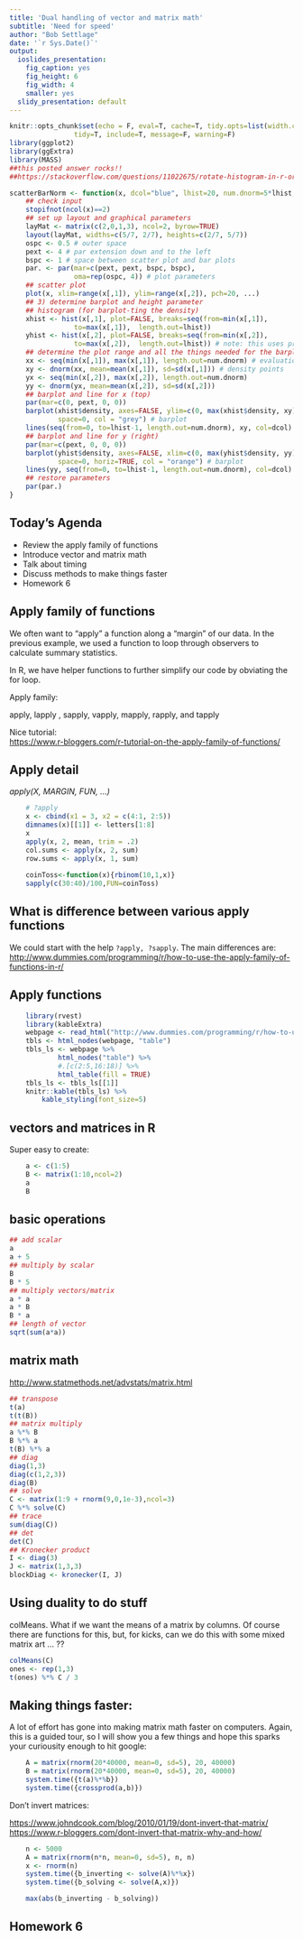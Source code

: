 ```yaml
---
title: 'Dual handling of vector and matrix math'
subtitle: 'Need for speed'
author: "Bob Settlage"
date: '`r Sys.Date()`'
output:
  ioslides_presentation:
    fig_caption: yes
    fig_height: 6
    fig_width: 4
    smaller: yes
  slidy_presentation: default
---
```


```r
knitr::opts_chunk$set(echo = F, eval=T, cache=T, tidy.opts=list(width.cutoff=53),
                tidy=T, include=T, message=F, warning=F)
library(ggplot2)
library(ggExtra)
library(MASS)
##this posted answer rocks!!
##https://stackoverflow.com/questions/11022675/rotate-histogram-in-r-or-overlay-a-density-in-a-barplot

scatterBarNorm <- function(x, dcol="blue", lhist=20, num.dnorm=5*lhist, ...){
    ## check input
    stopifnot(ncol(x)==2)
    ## set up layout and graphical parameters
    layMat <- matrix(c(2,0,1,3), ncol=2, byrow=TRUE)
    layout(layMat, widths=c(5/7, 2/7), heights=c(2/7, 5/7))
    ospc <- 0.5 # outer space
    pext <- 4 # par extension down and to the left
    bspc <- 1 # space between scatter plot and bar plots
    par. <- par(mar=c(pext, pext, bspc, bspc),
                oma=rep(ospc, 4)) # plot parameters
    ## scatter plot
    plot(x, xlim=range(x[,1]), ylim=range(x[,2]), pch=20, ...)
    ## 3) determine barplot and height parameter
    ## histogram (for barplot-ting the density)
    xhist <- hist(x[,1], plot=FALSE, breaks=seq(from=min(x[,1]),
                to=max(x[,1]),  length.out=lhist))
    yhist <- hist(x[,2], plot=FALSE, breaks=seq(from=min(x[,2]),
                to=max(x[,2]),  length.out=lhist)) # note: this uses probability=TRUE
    ## determine the plot range and all the things needed for the barplots and lines
    xx <- seq(min(x[,1]), max(x[,1]), length.out=num.dnorm) # evaluation points for the overlaid density
    xy <- dnorm(xx, mean=mean(x[,1]), sd=sd(x[,1])) # density points
    yx <- seq(min(x[,2]), max(x[,2]), length.out=num.dnorm)
    yy <- dnorm(yx, mean=mean(x[,2]), sd=sd(x[,2]))
    ## barplot and line for x (top)
    par(mar=c(0, pext, 0, 0))
    barplot(xhist$density, axes=FALSE, ylim=c(0, max(xhist$density, xy)),
            space=0, col = "grey") # barplot
    lines(seq(from=0, to=lhist-1, length.out=num.dnorm), xy, col=dcol) # line
    ## barplot and line for y (right)
    par(mar=c(pext, 0, 0, 0))
    barplot(yhist$density, axes=FALSE, xlim=c(0, max(yhist$density, yy)),
            space=0, horiz=TRUE, col = "orange") # barplot
    lines(yy, seq(from=0, to=lhist-1, length.out=num.dnorm), col=dcol) # line
    ## restore parameters
    par(par.)
}

```

## Today's Agenda

- Review the apply family of functions  
- Introduce vector and matrix math  
- Talk about timing  
- Discuss methods to make things faster
- Homework 6

## Apply family of functions

We often want to "apply" a function along a "margin" of our data.  In the previous example, we used a function to loop through observers to calculate summary statistics.

In R, we have helper functions to further simplify our code by obviating the for loop.

Apply family:

apply, lapply , sapply, vapply, mapply, rapply, and tapply

Nice tutorial:  
<https://www.r-bloggers.com/r-tutorial-on-the-apply-family-of-functions/>

## Apply detail

*apply(X, MARGIN, FUN, ...)*

```r
    # ?apply
    x <- cbind(x1 = 3, x2 = c(4:1, 2:5))
    dimnames(x)[[1]] <- letters[1:8]
    x
    apply(x, 2, mean, trim = .2)
    col.sums <- apply(x, 2, sum)
    row.sums <- apply(x, 1, sum)
    
    coinToss<-function(x){rbinom(10,1,x)}
    sapply(c(30:40)/100,FUN=coinToss)

```

## What is difference between various apply functions

We could start with the help `?apply, ?sapply`. The main differences are:  
 <http://www.dummies.com/programming/r/how-to-use-the-apply-family-of-functions-in-r/>
 
## Apply functions

```r

    library(rvest)
    library(kableExtra)
    webpage <- read_html("http://www.dummies.com/programming/r/how-to-use-the-apply-family-of-functions-in-r/")
    tbls <- html_nodes(webpage, "table")
    tbls_ls <- webpage %>%
            html_nodes("table") %>%
            #.[c(2:5,16:18)] %>%
            html_table(fill = TRUE)
    tbls_ls <- tbls_ls[[1]]
    knitr::kable(tbls_ls) %>% 
        kable_styling(font_size=5)
```

## vectors and matrices in R

Super easy to create:

```r
    a <- c(1:5)
    B <- matrix(1:10,ncol=2)
    a
    B
```

## basic operations

\begin{itemize}
    \item add, multiply vector/matrix by a scalar
    \item add, multiply vectors/matrix
    \item length of vector $$||a|| = \sqrt{\sum_{i=1}^k a_i^2}$$
\end{itemize}

```r

## add scalar
a
a + 5
## multiply by scalar
B
B * 5
## multiply vectors/matrix
a * a
a * B
B * a
## length of vector
sqrt(sum(a*a))
```

## matrix math

<http://www.statmethods.net/advstats/matrix.html>

\begin{itemize}
        \item transpose of vector/matrix
        \item multiply vector/matrix
        \item some special operations
        \begin{itemize}
            \item diag (2 forms)
            \item solve
            \item trace
            \item determinant
            \item Kronecker product
        \end{itemize}
\end{itemize}

```r
## transpose
t(a)
t(t(B))
## matrix multiply
a %*% B
B %*% a
t(B) %*% a
## diag
diag(1,3)
diag(c(1,2,3))
diag(B)
## solve
C <- matrix(1:9 + rnorm(9,0,1e-3),ncol=3) 
C %*% solve(C)
## trace
sum(diag(C))
## det
det(C)
## Kronecker product
I <- diag(3)
J <- matrix(1,3,3)
blockDiag <- kronecker(I, J)
```

## Using duality to do stuff

colMeans.  What if we want the means of a matrix by columns.  Of course there are functions for this, but, for kicks, can we do this with some mixed matrix art ... ??

```r

colMeans(C)
ones <- rep(1,3)
t(ones) %*% C / 3
```

## Making things faster:

A lot of effort has gone into making matrix math faster on computers.  Again, this is a guided tour, so I will show you a few things and hope this sparks your curiousity enough to hit google:

```r

    A = matrix(rnorm(20*40000, mean=0, sd=5), 20, 40000)
    B = matrix(rnorm(20*40000, mean=0, sd=5), 20, 40000)
    system.time({t(a)%*%b})
    system.time({crossprod(a,b)})

```

Don't invert matrices:

<https://www.johndcook.com/blog/2010/01/19/dont-invert-that-matrix/>
<https://www.r-bloggers.com/dont-invert-that-matrix-why-and-how/>

```r

    n <- 5000
    A = matrix(rnorm(n*n, mean=0, sd=5), n, n)
    x <- rnorm(n)
    system.time({b_inverting <- solve(A)%*%x})
    system.time({b_solving <- solve(A,x)})

    max(abs(b_inverting - b_solving))
```


## Homework 6
